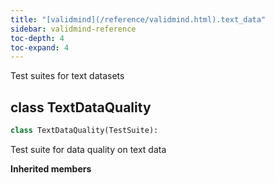 ```yaml
---
title: "[validmind](/reference/validmind.html).text_data"
sidebar: validmind-reference
toc-depth: 4
toc-expand: 4
---
```


Test suites for text datasets

## [class]{.muted} TextDataQuality

<!-- class.qmd.jinja2 - class definition -->

```python
class TextDataQuality(TestSuite):
```

Test suite for data quality on text data

**Inherited members**
